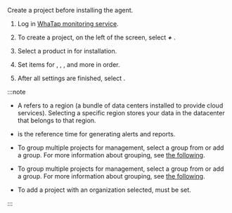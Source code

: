 Create a project before installing the agent.

1.  Log in [WhaTap monitoring service](https://service.whatap.io).

2.  To create a project, on the left of the screen, select **_+_** <cmdname sid='project_add_btn' className='uitext'/>.

3.  Select a product in <cmdname sid="platform_catalog" className="uitext" /> for installation.

4.  Set items for <cmdname sid="project_name" className="uitext" />, <cmdname sid="data_server_region" className="uitext" />, <cmdname sid="project_time_zone" className="uitext" />, and more in order.

    <Xclude product='amazon-cloudwatch,amazon-ecs,azure,ncloud,oracle-cloud'>
    <ImgLang img='create-project-v2.png' desc=''/>
    </Xclude>

    <InDoc product='amazon-cloudwatch,amazon-ecs,azure,ncloud,oracle-cloud'>
    <ImgLang img='create-project-v2-cloud.png' desc=''/>
    </InDoc>

5.  After all settings are finished, select <cmdname sid="creating_a_project" className="uitext" />.

:::note

-   A <cmdname sid="data_server_region" className="uitext" /> refers to a region (a bundle of data centers installed to provide cloud services). Selecting a specific region stores your data in the datacenter that belongs to that region.

-   <cmdname sid="project_time_zone" className="uitext" /> is the reference time for generating alerts and reports.

<InDoc product='quick-guide'>

-   To group multiple projects for management, select a group from <cmdname sid="project_groups" className="uitext" /> or add a group. For more information about grouping, see [the following](project/group).

</InDoc>

<Xclude product='quick-guide'>

-   To group multiple projects for management, select a group from <cmdname sid="project_groups" className="uitext" /> or add a group. For more information about grouping, see [the following](../project/group).

</Xclude>

-   To add a project with an organization selected, <cmdname sid="group_of_organization" className="uitext" /> must be set.

:::
